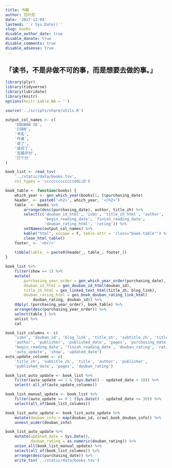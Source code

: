 ```yaml
---
title: 书籍
author: 范叶亮
date: '2017-12-04'
lastmod: '`r Sys.Date()`'
slug: books
disable_author_date: true
disable_donate: true
disable_comments: true
disable_adsense: true
---
```


## 「读书，不是非做不可的事，而是想要去做的事。」

```r
library(plyr)
library(tidyverse)
library(lubridate)
library(knitr)
options(knitr.kable.NA = '')

source('../scripts/share/utils.R')
```

```r
output_col_names <- c(
    'DOUBAN ID',
    'ISBN',
    '书名',
    '作者',
    '读了',
    '读完了',
    '豆瓣评分',
    '打个分'
)

book_list <- read_tsv(
    '../static/data/books.tsv',
    col_types = 'cccccccccccccddiiD')

book_table <- function(books) {
    which_year <- gen_which_year(books[1, ]$purchasing_date)
    header_ <- paste0('<h2>', which_year, '</h2>')
    table_ <- books %>%
        arrange(desc(purchasing_date), author, title_zh) %>%
        select(c('douban_id_html', 'isbn', 'title_zh_html', 'author',
                 'begin_reading_date', 'finish_reading_date',
                 'douban_rating_html', 'rating')) %>%
        setNames(output_col_names) %>%
        kable("html", escape = F, table.attr = 'class="book-table"') %>%
        clean_html_table()
    footer_ <- '<br/>'
    
    tibble(table_ = paste0(header_, table_, footer_))
}

book_list %>%
    filter(show == 1) %>%
    mutate(
        purchasing_year_order = gen_which_year_order(purchasing_date),
        douban_id_html = gen_douban_id_html(douban_id),
        title_zh_html = gen_linked_text_html(title_zh, blog_link),
        douban_rating_html = gen_book_douban_rating_link_html(
            douban_rating, douban_id)) %>%
    ddply(.(purchasing_year_order), book_table) %>%
    arrange(desc(purchasing_year_order)) %>%
    select(table_) %>%
    unlist %>%
    cat
```

```r
book_list_columns <- c(
    'isbn', 'douban_id', 'blog_link', 'title_zh', 'subtitle_zh', 'title',
    'author', 'publisher', 'published_date', 'pages', 'purchasing_date',
    'begin_reading_date', 'finish_reading_date', 'douban_rating', 'rating',
    'auto_update', 'show', 'updated_date')
auto_update_colunms <- c(
    'title_zh', 'subtitle_zh', 'title', 'author', 'publisher',
    'published_date', 'pages', 'douban_rating')

book_list_auto_update <- book_list %>%
    filter(auto_update == 1 & (Sys.Date() - updated_date > 30)) %>%
    select(-all_of(auto_update_colunms))

book_list_manual_update <- book_list %>%
    filter(auto_update == 0 | (Sys.Date() - updated_date <= 30)) %>%
    select(all_of(book_list_columns))

book_list_auto_update <- book_list_auto_update %>%
    mutate(douban_info = map(douban_id, crawl_book_douban_info)) %>%
    unnest_wider(douban_info)

book_list_auto_update %>%
    mutate(updated_date = Sys.Date(),
           douban_rating = as.numeric(douban_rating)) %>%
    union_all(book_list_manual_update) %>%
    select(all_of(book_list_columns)) %>%
    arrange(desc(purchasing_date)) %>%
    write_tsv('../static/data/books.tsv')
```
